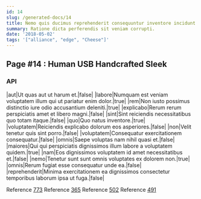 ```yaml
---
id: 14
slug: /generated-docs/14
title: Nemo quis ducimus reprehenderit consequuntur inventore incidunt velit velit.
summary: Ratione dicta perferendis sit veniam corrupti.
date: '2018-05-02'
tags: '["alliance", "edge", "Cheese"]'
---
```

## Page #14 : Human USB Handcrafted Sleek

### API

|aut|Ut quas aut ut harum et.|false|
|labore|Numquam est veniam voluptatem illum qui ut pariatur enim dolor.|true|
|rem|Non iusto possimus distinctio iure odio accusantium deleniti.|true|
|explicabo|Rerum rerum perspiciatis amet et libero magni.|false|
|sint|Sint reiciendis necessitatibus quo totam itaque.|false|
|quo|Quo natus inventore.|true|
|voluptatem|Reiciendis explicabo dolorum eos asperiores.|false|
|non|Velit tenetur quis sint porro.|false|
|voluptatem|Consequatur exercitationem consequatur.|false|
|omnis|Saepe voluptas nam nihil quasi et.|false|
|maiores|Qui qui perspiciatis dignissimos illum labore a voluptatem quidem.|true|
|nam|Eos dignissimos voluptatem id amet necessitatibus et.|false|
|nemo|Tenetur sunt sunt omnis voluptates ex dolorem non.|true|
|omnis|Rerum fugiat esse consequatur unde ea.|false|
|reprehenderit|Minima exercitationem ea dignissimos consectetur temporibus laborum ipsa ut fuga.|false|

Reference [773](/generated-docs/773)
Reference [365](/generated-docs/365)
Reference [502](/generated-docs/502)
Reference [491](/generated-docs/491)



